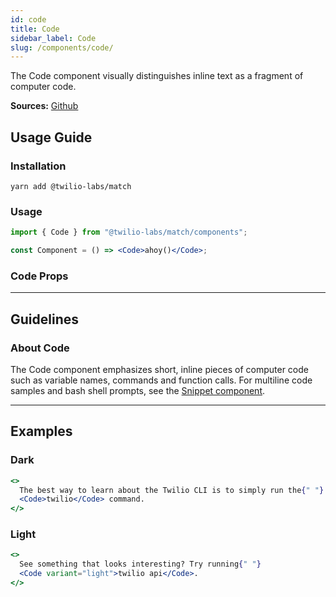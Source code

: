 ```yaml
---
id: code
title: Code
sidebar_label: Code
slug: /components/code/
---
```



The Code component visually distinguishes inline text as a fragment of computer code.

**Sources:** [Github](https://github.com/twilio-labs/match/tree/main/packages/match-components/src/code)

## Usage Guide

### Installation

```shell
yarn add @twilio-labs/match
```

### Usage

```jsx
import { Code } from "@twilio-labs/match/components";

const Component = () => <Code>ahoy()</Code>;
```

### Code Props

<Props of="Code" />

---

## Guidelines

### About Code

The Code component emphasizes short, inline pieces of computer code such as variable names, commands and function calls. For multiline code samples and bash shell prompts, see the [Snippet component](./snippet.mdx).

---

## Examples

<ThemeSwitcher />

### Dark

```jsx live
<>
  The best way to learn about the Twilio CLI is to simply run the{" "}
  <Code>twilio</Code> command.
</>
```

### Light

```jsx live
<>
  See something that looks interesting? Try running{" "}
  <Code variant="light">twilio api</Code>.
</>
```
